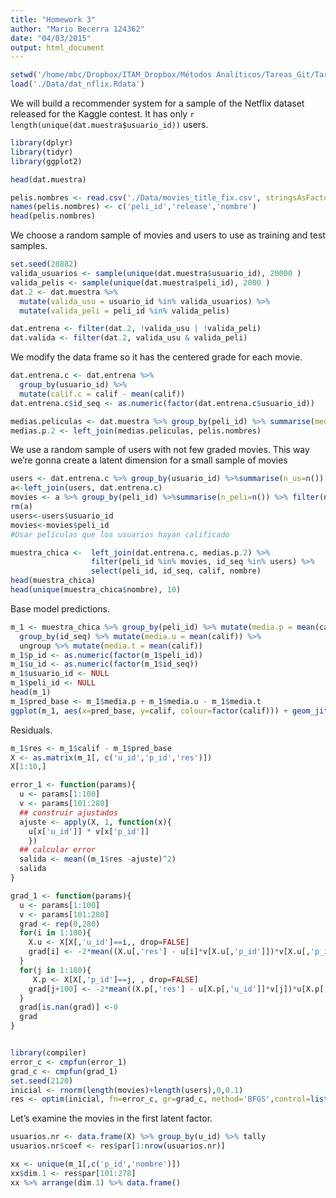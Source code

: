 ```yaml
---
title: "Homework 3"
author: "Mario Becerra 124362"
date: "04/03/2015"
output: html_document
---
```

```r
setwd('/home/mbc/Dropbox/ITAM_Dropbox/Métodos Analíticos/Tareas_Git/Tarea_03')
load('./Data/dat_nflix.Rdata')
```

We will build a recommender system for a sample of the Netflix dataset released for the Kaggle contest. It has only `r length(unique(dat.muestra$usuario_id))` users.

```r
library(dplyr)
library(tidyr)
library(ggplot2)
```

```r
head(dat.muestra)

pelis.nombres <- read.csv('./Data/movies_title_fix.csv', stringsAsFactors = FALSE, header=FALSE)
names(pelis.nombres) <- c('peli_id','release','nombre')
head(pelis.nombres)
```

We choose a random sample of movies and users to use as training and test samples.

```r
set.seed(28882)
valida_usuarios <- sample(unique(dat.muestra$usuario_id), 20000 )
valida_pelis <- sample(unique(dat.muestra$peli_id), 2000 )
dat.2 <- dat.muestra %>%
  mutate(valida_usu = usuario_id %in% valida_usuarios) %>%
  mutate(valida_peli = peli_id %in% valida_pelis)

dat.entrena <- filter(dat.2, !valida_usu | !valida_peli)
dat.valida <- filter(dat.2, valida_usu & valida_peli)

```

We modify the data frame so it has the centered grade for each movie.

```r
dat.entrena.c <- dat.entrena %>%
  group_by(usuario_id) %>%
  mutate(calif.c = calif - mean(calif))
dat.entrena.c$id_seq <- as.numeric(factor(dat.entrena.c$usuario_id))

medias.peliculas <- dat.muestra %>% group_by(peli_id) %>% summarise(media_peli = mean(calif), num_calif_peli = length(calif))
medias.p.2 <- left_join(medias.peliculas, pelis.nombres)
```

We use a random sample of users with not few graded movies. This way we're gonna create a latent dimension for a small sample of movies

```r
users <- dat.entrena.c %>% group_by(usuario_id) %>%summarise(n_us=n()) %>% filter(n_us>=200) %>% sample_n(size=100)
a<-left_join(users, dat.entrena.c)
movies <- a %>% group_by(peli_id) %>%summarise(n_peli=n()) %>% filter(n_peli>=20) %>% sample_n(size=180)
rm(a)
users<-users$usuario_id
movies<-movies$peli_id
#Usar películas que los usuarios hayan calificado

muestra_chica <-  left_join(dat.entrena.c, medias.p.2) %>% 
                  filter(peli_id %in% movies, id_seq %in% users) %>% 
                  select(peli_id, id_seq, calif, nombre)
head(muestra_chica)
head(unique(muestra_chica$nombre), 10)
```

Base model predictions.

```r
m_1 <- muestra_chica %>% group_by(peli_id) %>% mutate(media.p = mean(calif)) %>%
  group_by(id_seq) %>% mutate(media.u = mean(calif)) %>%
  ungroup %>% mutate(media.t = mean(calif))
m_1$p_id <- as.numeric(factor(m_1$peli_id))
m_1$u_id <- as.numeric(factor(m_1$id_seq))
m_1$usuario_id <- NULL
m_1$peli_id <- NULL
head(m_1)
m_1$pred_base <- m_1$media.p + m_1$media.u - m_1$media.t
ggplot(m_1, aes(x=pred_base, y=calif, colour=factor(calif))) + geom_jitter()
```

Residuals.

```r
m_1$res <- m_1$calif - m_1$pred_base
X <- as.matrix(m_1[, c('u_id','p_id','res')])
X[1:10,]
```

```r
error_1 <- function(params){
  u <- params[1:100]
  v <- params[101:280]
  ## construir ajustados
  ajuste <- apply(X, 1, function(x){ 
    u[x['u_id']] * v[x['p_id']]  
    })
  ## calcular error
  salida <- mean((m_1$res -ajuste)^2)
  salida
}

grad_1 <- function(params){
  u <- params[1:100]
  v <- params[101:280]
  grad <- rep(0,280)
  for(i in 1:100){
    X.u <- X[X[,'u_id']==i,, drop=FALSE]
    grad[i] <- -2*mean((X.u[,'res'] - u[i]*v[X.u[,'p_id']])*v[X.u[,'p_id']]) 
  }
  for(j in 1:180){
     X.p <- X[X[,'p_id']==j, , drop=FALSE]
    grad[j+100] <- -2*mean((X.p[,'res'] - u[X.p[,'u_id']]*v[j])*u[X.p[,'u_id']])
  }
  grad[is.nan(grad)] <-0
  grad
}


library(compiler)
error_c <- cmpfun(error_1)
grad_c <- cmpfun(grad_1)
set.seed(2120)
inicial <- rnorm(length(movies)+length(users),0,0.1)
res <- optim(inicial, fn=error_c, gr=grad_c, method='BFGS',control=list(trace = TRUE, maxit=200))
```

Let's examine the movies in the first latent factor.

```r
usuarios.nr <- data.frame(X) %>% group_by(u_id) %>% tally
usuarios.nr$coef <- res$par[1:nrow(usuarios.nr)]

xx <- unique(m_1[,c('p_id','nombre')])
xx$dim.1 <- res$par[101:278]
xx %>% arrange(dim.1) %>% data.frame()
```



